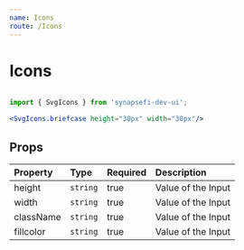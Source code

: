 ```yaml
---
name: Icons
route: /Icons
---
```


# Icons


<Icons />

```jsx

import { SvgIcons } from 'synapsefi-dev-ui';

<SvgIcons.briefcase height="30px" width="30px"/>

```
## Props

| Property    | Type             | Required | Description |
| :-------    | :---             | :------- | :---------- |
| height      | `string`         | true     | Value of the Input |
| width       | `string`         | true     | Value of the Input |
| className   | `string`         | true     | Value of the Input |
| fillcolor   | `string`         | true     | Value of the Input |
